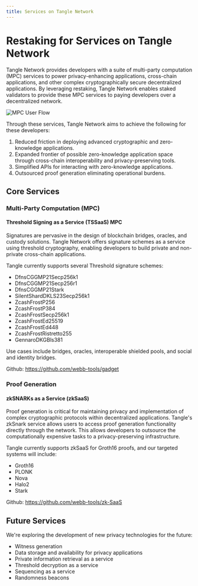 ```yaml
---
title: Services on Tangle Network
---
```


# Restaking for Services on Tangle Network

Tangle Network provides developers with a suite of multi-party computation (MPC) services to power privacy-enhancing applications, cross-chain applications, and other complex cryptographically secure decentralized applications. By leveraging restaking, Tangle Network enables staked validators to provide these MPC services to paying developers over a decentralized network.

![MPC User Flow](/images/MPCaaS-flow.png)

Through these services, Tangle Network aims to achieve the following for these developers:

1. Reduced friction in deploying advanced cryptographic and zero-knowledge applications.
2. Expanded frontier of possible zero-knowledge application space through cross-chain interoperability and privacy-preserving tools.
3. Simplified APIs for interacting with zero-knowledge applications.
4. Outsourced proof generation eliminating operational burdens.

## Core Services

### Multi-Party Computation (MPC)

#### Threshold Signing as a Service (TSSaaS) MPC

Signatures are pervasive in the design of blockchain bridges, oracles, and custody solutions. Tangle Network offers signature schemes as a service using threshold cryptography, enabling developers to build private and non-private cross-chain applications.

Tangle currently supports several Threshold signature schemes:

- DfnsCGGMP21Secp256k1
- DfnsCGGMP21Secp256r1
- DfnsCGGMP21Stark
- SilentShardDKLS23Secp256k1
- ZcashFrostP256
- ZcashFrostP384
- ZcashFrostSecp256k1
- ZcashFrostEd25519
- ZcashFrostEd448
- ZcashFrostRistretto255
- GennaroDKGBls381

Use cases include bridges, oracles, interoperable shielded pools, and social and identity bridges.

Github: https://github.com/webb-tools/gadget

### Proof Generation

#### zkSNARKs as a Service (zkSaaS)

Proof generation is critical for maintaining privacy and implementation of complex cryptographic protocols within decentralized applications. Tangle's zkSnark service allows users to access proof generation functionality directly through the network. This allows developers to outsource the computationally expensive tasks to a privacy-preserving infrastructure.

Tangle currently supports zkSaaS for Groth16 proofs, and our targeted systems will include:

- Groth16
- PLONK
- Nova
- Halo2
- Stark

Github: https://github.com/webb-tools/zk-SaaS

## Future Services

We're exploring the development of new privacy technologies for the future:

- Witness generation
- Data storage and availability for privacy applications
- Private information retrieval as a service
- Threshold decryption as a service
- Sequencing as a service
- Randomness beacons
